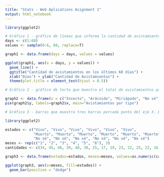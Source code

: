 ```yaml
---
title: "Stats - Web Aplications Asignment 1"
output: html_notebook
---
```


```r
library(ggplot2)

# Gráfico 1 - gráfico de líneas que informa la cantidad de avistamientos por día
days <- c(1:60)
values <- sample(0:6, 60, replace=T) 

graph1 <- data.frame(days = days, values = values)

ggplot(graph1, aes(x = days, y = values)) + 
  geom_line() +
  ggtitle("Cantidad de avistamientos en los últimos 60 días") +
  xlab("Días") + ylab("Cantidad de Avistamientos") +
  theme(plot.title = element_text(hjust = 0.5))
```

```r
# Gráfico 2 - gráfico de torta que muestra el total de avistamientos por tipo

graph2 <- data.frame(x = c("Insecto", "Arácnido", "Miriápodo", "No sé"), y = c(76, 49, 15, 24))
pie(graph2$y, labels=graph2$x, main="Avistamientos por tipo")

```

```r
# Gráfico 3 - barras que muestra tres barras porcada punto del eje X. El eje X son los meses y para cada mes muestra una barra con la cantidad de avistamientos de seres vivos, otra barra con la cantidad de seres muertos otra con la cantidad de seres con estado “no sé”. El eje Y indica la cantidad

library(ggplot2)

estados <- c("Vivo", "Vivo", "Vivo", "Vivo", "Vivo", "Vivo",
             "Muerto", "Muerto", "Muerto", "Muerto", "Muerto", "Muerto",
             "No sé", "No sé", "No sé", "No sé", "No sé", "No sé")
meses <- rep(c("1", "2", "3", "4", "5", "6"), 3)
cantidades <- c(34, 45, 46, 39, 48, 38, 25, 17, 19, 23, 22, 25, 22, 16, 23, 18, 19, 23)

graph3 <- data.frame(estados=estados, meses=meses, values=as.numeric(cantidades))

ggplot(graph3, aes(x=meses, fill=estados)) +
  geom_bar(position = "dodge")

```

